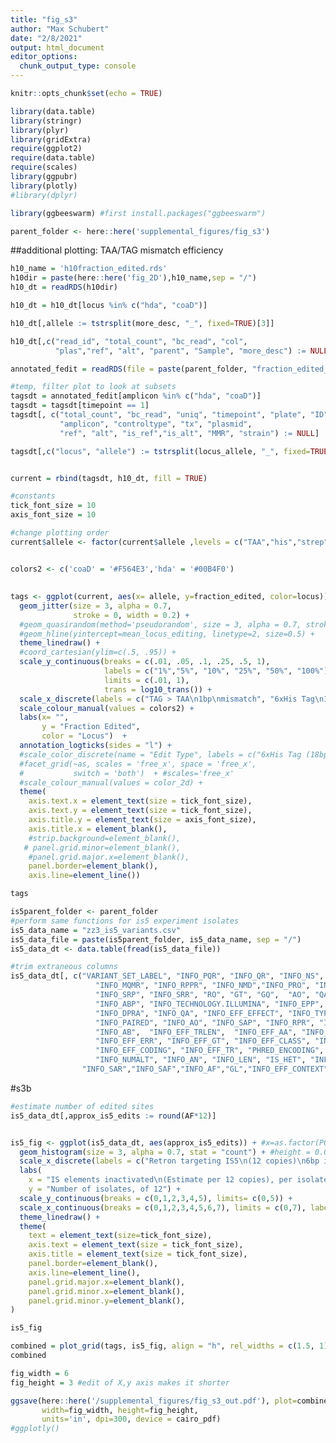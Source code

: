 ```yaml
---
title: "fig_s3"
author: "Max Schubert"
date: "2/8/2021"
output: html_document
editor_options: 
  chunk_output_type: console
---
```


```r
knitr::opts_chunk$set(echo = TRUE)

library(data.table)
library(stringr)
library(plyr)
library(gridExtra)
require(ggplot2)
require(data.table)
require(scales)
library(ggpubr)
library(plotly)
#library(dplyr)

library(ggbeeswarm) #first install.packages("ggbeeswarm")

parent_folder <- here::here('supplemental_figures/fig_s3')
```


##additional plotting: TAA/TAG mismatch efficiency
```r
h10_name = 'h10fraction_edited.rds'
h10dir = paste(here::here('fig_2D'),h10_name,sep = "/")
h10_dt = readRDS(h10dir)

h10_dt = h10_dt[locus %in% c("hda", "coaD")]

h10_dt[,allele := tstrsplit(more_desc, "_", fixed=TRUE)[3]]

h10_dt[,c("read_id", "total_count", "bc_read", "col",
          "plas","ref", "alt", "parent", "Sample", "more_desc") := NULL]
```



```r
annotated_fedit = readRDS(file = paste(parent_folder, "fraction_edited_fig2e_plus.rds", sep = "/")) ####

#temp, filter plot to look at subsets
tagsdt = annotated_fedit[amplicon %in% c("hda", "coaD")] 
tagsdt = tagsdt[timepoint == 1]
tagsdt[, c("total_count", "bc_read", "uniq", "timepoint", "plate", "ID",
           "amplicon", "controltype", "tx", "plasmid",
           "ref", "alt", "is_ref","is_alt", "MMR", "strain") := NULL]

tagsdt[,c("locus", "allele") := tstrsplit(locus_allele, "_", fixed=TRUE)]


current = rbind(tagsdt, h10_dt, fill = TRUE)

#constants
tick_font_size = 10
axis_font_size = 10

#change plotting order
current$allele <- factor(current$allele ,levels = c("TAA","his","strep" ))


colors2 <- c('coaD' = '#F564E3','hda' = '#00B4F0')

```
## 
```r

tags <- ggplot(current, aes(x= allele, y=fraction_edited, color=locus)) + 
  geom_jitter(size = 3, alpha = 0.7,
              stroke = 0, width = 0.2) +
  #geom_quasirandom(method='pseudorandom', size = 3, alpha = 0.7, stroke = 0)+
  #geom_hline(yintercept=mean_locus_editing, linetype=2, size=0.5) +
  theme_linedraw() +
  #coord_cartesian(ylim=c(.5, .95)) +
  scale_y_continuous(breaks = c(.01, .05, .1, .25, .5, 1),
                     labels = c("1%","5%", "10%", "25%", "50%", "100%"),
                     limits = c(.01, 1),
                     trans = log10_trans()) +
  scale_x_discrete(labels = c("TAG > TAA\n1bp\nmismatch", "6xHis Tag\n18bp\ninsertion", "Strep Tag\n24bp\ninsertion")) +
  scale_colour_manual(values = colors2) +
  labs(x= "",
       y = "Fraction Edited",
       color = "Locus")  +
  annotation_logticks(sides = "l") +
  #scale_color_discrete(name = "Edit Type", labels = c("6xHis Tag (18bp)", "Strep Tag (24bp)", "TAG>TAA (1bp mismatch)")) +
  #facet_grid(~as, scales = 'free_x', space = 'free_x',
  #           switch = 'both')  + #scales='free_x'
  #scale_colour_manual(values = color_2d) +
  theme(
    axis.text.x = element_text(size = tick_font_size),
    axis.text.y = element_text(size = tick_font_size),
    axis.title.y = element_text(size = axis_font_size),
    axis.title.x = element_blank(),
    #strip.background=element_blank(),
   # panel.grid.minor=element_blank(),
    #panel.grid.major.x=element_blank(),
    panel.border=element_blank(),
    axis.line=element_line())

tags
```

```r
is5parent_folder <- parent_folder
#perform same functions for is5 experiment isolates
is5_data_name = "zz3_is5_variants.csv"
is5_data_file = paste(is5parent_folder, is5_data_name, sep = "/")
is5_data_dt <- data.table(fread(is5_data_file))

#trim extraneous columns
is5_data_dt[, c("VARIANT_SET_LABEL", "INFO_PQR", "INFO_QR", "INFO_NS", "INFO_ODDS",  "UID", "INFO_EPPR", "INFO_LOF", "INFO_DPB", "INFO_GTI", "IS_SV",
                   "INFO_MQMR", "INFO_RPPR", "INFO_NMD","INFO_PRO", "INFO_RO", "INFO_SRF",
                   "INFO_SRP", "INFO_SRR", "RO", "GT", "GQ",  "AO", "QA",  "QR", "INFO_MQM",
                   "INFO_ABP", "INFO_TECHNOLOGY.ILLUMINA", "INFO_EPP", "INFO_PQA", "INFO_RUN",
                   "INFO_DPRA", "INFO_QA", "INFO_EFF_EFFECT", "INFO_TYPE", "INFO_PAO", "INFO_CIGAR",
                   "INFO_PAIRED", "INFO_AO", "INFO_SAP", "INFO_RPR", "INFO_RPP", "INFO_AC",
                   "INFO_AB",  "INFO_EFF_TRLEN",  "INFO_EFF_AA", "INFO_RPL",  "INFO_EFF_WARN",
                   "INFO_EFF_ERR", "INFO_EFF_GT", "INFO_EFF_CLASS", "INFO_MEANALT", "INFO_EFF_RANK",
                   "INFO_EFF_CODING", "INFO_EFF_TR", "PHRED_ENCODING", "CHROMOSOME", "INFO_DP",
                   "INFO_NUMALT", "INFO_AN", "INFO_LEN", "IS_HET", "INFO_EFF_BIOTYPE",
                "INFO_SAR","INFO_SAF","INFO_AF","GL","INFO_EFF_CONTEXT", "INFO_EFF_IMPACT","INFO_EFF_GENE", "REF", "ALT") := NULL]
```

#s3b
```r

#estimate number of edited sites
is5_data_dt[,approx_is5_edits := round(AF*12)]


is5_fig <- ggplot(is5_data_dt, aes(approx_is5_edits)) + #x=as.factor(POSITION), aes( y=approx_is5_edits)
  geom_histogram(size = 3, alpha = 0.7, stat = "count") + #height = 0.05,stroke = 0
  scale_x_discrete(labels = c("Retron targeting IS5\n(12 copies)\n6bp insertion")) +
  labs(
    x = "IS elements inactivated\n(Estimate per 12 copies), per isolate",
    y = "Number of isolates, of 12") +
  scale_y_continuous(breaks = c(0,1,2,3,4,5), limits= c(0,5)) +
  scale_x_continuous(breaks = c(0,1,2,3,4,5,6,7), limits = c(0,7), labels = c("0", "1", "2", "3", "4", "5", "6", "7"))+
  theme_linedraw() +
  theme(
    text = element_text(size=tick_font_size),
    axis.text = element_text(size = tick_font_size),
    axis.title = element_text(size = tick_font_size),
    panel.border=element_blank(),
    axis.line=element_line(),
    panel.grid.major.x=element_blank(),
    panel.grid.minor.x=element_blank(),
    panel.grid.minor.y=element_blank(),
)

is5_fig

```

```r

combined = plot_grid(tags, is5_fig, align = "h", rel_widths = c(1.5, 1))
combined
```




```r
fig_width = 6
fig_height = 3 #edit of X,y axis makes it shorter

ggsave(here::here('/supplemental_figures/fig_s3_out.pdf'), plot=combined,
       width=fig_width, height=fig_height,
       units='in', dpi=300, device = cairo_pdf)
#ggplotly()
```
